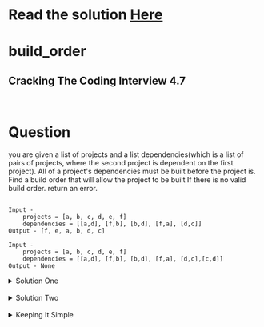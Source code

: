 # Read the solution [Here](https://quastor.org/cracking-the-coding-interview/trees-and-graph/build_order)

# build_order

## Cracking The Coding Interview 4.7

<br/>

# Question

you are given a list of projects and a list dependencies(which is a list of pairs of projects,
where the second project is dependent on the first project). All of a project's dependencies must be built before 
the project is. Find a build order that will allow the project to be built If there is no valid build order. return an
error.

```

Input -  
    projects = [a, b, c, d, e, f]
    dependencies = [[a,d], [f,b], [b,d], [f,a], [d,c]]
Output - [f, e, a, b, d, c]

Input -  
    projects = [a, b, c, d, e, f]
    dependencies = [[a,d], [f,b], [b,d], [f,a], [d,c],[c,d]]
Output - None 

```

<details>
  <summary>Solution One</summary>

This solution is based on the insight that build can start with the projects that have zero dependencies and 
check if any of their dependent projects can be processed next and repeate these steps. the code is 
converted as it is in CTCI to python.

```python

from __future__ import annotations
from typing import List


def find_build_order(projects: List[str], dependencies: List[List[str]]) -> List[str]:
    graph: Graph = build_graph(projects, dependencies)
    return order_projects(graph.get_nodes())


def build_graph(projects: List[str], dependencies: List[List[str]]) -> Graph:
    graph: Graph = Graph()
    for project in projects:
        graph.get_or_create_node(project)
    for dependency in dependencies:
        start: str = dependency[0]
        end: str = dependency[1]
        graph.add_edge(start, end)
    return graph


def order_projects(projects: List[Project]) -> List[Project]:
    order: List[Project] = [None] * len(projects)
    end_of_list: int = add_non_dependent(order, projects, 0)
    to_be_processed = 0
    while to_be_processed < len(order):
        current: Project = order[to_be_processed]
        if not current:
            return None
        children: List[Project] = current.get_children()
        for child in children:
            child.decrease_dependencies()
        end_of_list = add_non_dependent(order, children, end_of_list)
        to_be_processed += 1
    return order


def add_non_dependent(
    order: List[Project], projects: List[Project], offset: int
) -> int:
    for project in projects:
        if project.get_number_of_dependencies() == 0:
            order[offset] = project
            offset += 1
    return offset


class Project:
    def __init__(self, name: str):
        self._children: List[Project] = []
        self._map: dict[str, Project] = {}
        self._name: str = name
        self._dependencies: int = 0

    def add_neighbor(self, node: Project) -> None:
        if not node.get_name() in self._map:
            self._children.append(node)
            self._map[node.get_name()] = node
            node.increase_dependencies()

    def increase_dependencies(self) -> None:
        self._dependencies += 1

    def decrease_dependencies(self) -> None:
        self._dependencies -= 1

    def get_name(self) -> str:
        return self._name

    def get_children(self) -> List[Project]:
        return self._children

    def get_number_of_dependencies(self) -> int:
        return self._dependencies


class Graph:
    def __init__(self):
        self._nodes: List[Project] = []
        self._map: dict[str, Project] = {}

    def get_or_create_node(self, name: str) -> Project:
        if not name in self._map:
            node: Project = Project(name)
            self._nodes.append(node)
            self._map[name] = node
        return self._map[name]

    def add_edge(self, start: str, end: str) -> None:
        start_node: Project = self.get_or_create_node(start)
        end_node: Project = self.get_or_create_node(end)
        start_node.add_neighbor(end_node)

    def get_nodes(self):
        return self._nodes

```
Time complexity O(P + D), where P is number of projects(vertices) and D is number of dependency pairs(edges).
Space complexity O(P + D), where P is number of projects(vertices) and D is number of dependency pairs(edges).
</details>

<br/>

<details>
  <summary>Solution Two</summary>

This solution is based on depth-first-search. build a directed graph and then start a DFS from each node,
keep track of visited nodes,when you hit the end of DFS start adding nodes to build order stack as you walk 
up the recursion stack. we should also have a way to track the nodes that are in current recursion stack, there is a cycle
in the graph if we see the nodes that are in current resusion stack again, that means no valid build order.

```python
from __future__ import annotations
from typing import List
from queue import LifoQueue
from enum import Enum


def find_build_order(projects: List[str], dependencies: List[List[str]]) -> List[str]:
    graph: Graph = build_graph(projects, dependencies)
    return order_projects(graph.get_nodes())


def order_projects(projects: List[Project]) -> List[Project]:
    order = LifoQueue()
    for project in projects:
        if project.get_state() == State.BLANK:
            if not doDFS(project, order):
                return None
    return order


def doDFS(project, order):
    if project.get_state() == State.PARTIAL:
        return False
    if project.get_state() == State.BLANK:
        project.set_state(State.PARTIAL)
        for child in project.get_children():
            if not doDFS(child, order):
                return False
        project.set_state(State.COMPLETE)
        order.put(project)
    return True


# Same as previous Soltuion
def build_graph(projects: List[str], dependencies: List[List[str]]) -> Graph:
    graph: Graph = Graph()
    for project in projects:
        graph.get_or_create_node(project)
    for dependency in dependencies:
        start: str = dependency[0]
        end: str = dependency[1]
        graph.add_edge(start, end)
    return graph


class Graph:
    def __init__(self):
        self._nodes: List[Project] = []
        self._map: dict[str, Project] = {}

    def get_or_create_node(self, name: str) -> Project:
        if not name in self._map:
            node: Project = Project(name)
            self._nodes.append(node)
            self._map[name] = node
        return self._map[name]

    def add_edge(self, start: str, end: str) -> None:
        start_node: Project = self.get_or_create_node(start)
        end_node: Project = self.get_or_create_node(end)
        start_node.add_neighbor(end_node)

    def get_nodes(self):
        return self._nodes


class Project:
    def __init__(self, name: str):
        self._children: List[Project] = []
        self._map: dict[str, Project] = {}
        self._name: str = name
        self._dependencies: int = 0
        self._state = State.BLANK

    def add_neighbor(self, node: Project) -> None:
        if not node.get_name() in self._map:
            self._children.append(node)
            self._map[node.get_name()] = node
            node.increase_dependencies()

    def increase_dependencies(self) -> None:
        self._dependencies += 1

    def decrease_dependencies(self) -> None:
        self._dependencies -= 1

    def get_name(self) -> str:
        return self._name

    def get_children(self) -> List[Project]:
        return self._children

    def get_number_of_dependencies(self) -> int:
        return self._dependencies

    def get_state(self):
        return self._state

    def set_state(self, state: State):
        self._state = state


class State(Enum):
    COMPLETE = 1 # Processed node
    PARTIAL = 2 # Node is in current resusion stack
    BLANK = 3 # Not processed

```
Time complexity O(P + D), where P is number of projects(vertices) and D is number of dependency pairs(edges).
Space complexity O(P + D), where P is number of projects(vertices) and D is number of dependency pairs(edges).
</details>  

<br/>

<details>
<summary>Keeping It Simple</summary>
<details>
<summary>Solution one</summary>

Using defaultdict for adjucenncy list graph representation

```python

from collections import defaultdict
from queue import Queue


def find_build_order(projects, dependencies):
    in_degree_map = defaultdict(int)
    graph, q = defaultdict(set), Queue()
    build_graph(dependencies, graph, in_degree_map)
    for project in in_degree_map:
        if not in_degree_map[project]:
            q.put(project)
    result, visited  = [], set()
    while not q.empty():
        curr = q.get()
        result.append(curr)
        visited.add(curr)
        for nhbr in graph[curr]:
            in_degree_map[nhbr] -= 1
            if not in_degree_map[nhbr] and nhbr not in visited:
                q.put(nhbr)
    return None if len(result) != len(projects) else result


def build_graph(dependencies, graph, in_degree_map):
    for edge in dependencies:
        graph[edge[0]].add(edge[1])
        in_degree_map[edge[0]] += 0
        in_degree_map[edge[1]] += 1

```

Time complexity O(P + D), where P is number of projects(vertices) and D is number of dependency pairs(edges).
Space complexity O(P + D), where P is number of projects(vertices) and D is number of dependency pairs(edges).
</details>

<br/>

<details>
<summary>Solution one</summary>

DFS solution, Using defaultdict for adjucenncy list graph representation.

```python

from collections import defaultdict

def find_build_order(projects, dependencies):
    visited, order = set(), []
    graph = build_graph(dependencies)
    for project in projects:
        if project not in visited:
            visited.add(project)
            recursion_stack = set()
            if not dfs(graph, project, visited, order, recursion_stack):
                return None
    return list(reversed(order))


def dfs(graph, project, visited, order, recursion_stack):
    recursion_stack.add(project)
    for nhbr in graph[project]:
        if nhbr in recursion_stack:
            return False
        if nhbr not in visited:
            visited.add(nhbr)
            if not dfs(graph, nhbr, visited, order, recursion_stack):
                return False
    order.append(project)
    recursion_stack.remove(project)
    return True


def build_graph(dependencies):
    graph = defaultdict(set)
    for edge in dependencies:
        start, end = edge[0], edge[1]
        graph[start].add(end)
    return graph

```

Time complexity O(P + D), where P is number of projects(vertices) and D is number of dependency pairs(edges).
Space complexity O(P + D), where P is number of projects(vertices) and D is number of dependency pairs(edges).
</details>
</details>

